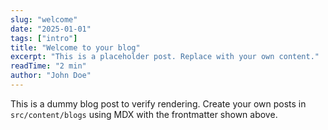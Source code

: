 ```yaml
---
slug: "welcome"
date: "2025-01-01"
tags: ["intro"]
title: "Welcome to your blog"
excerpt: "This is a placeholder post. Replace with your own content."
readTime: "2 min"
author: "John Doe"
---
```


This is a dummy blog post to verify rendering. Create your own posts in `src/content/blogs` using MDX with the frontmatter shown above.
